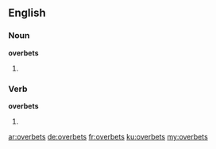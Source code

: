==English==

===Noun===
'''overbets'''

# {{plural of|overbet}}

===Verb===
'''overbets'''

# {{en-third-person singular of|overbet}}

[[ar:overbets]]
[[de:overbets]]
[[fr:overbets]]
[[ku:overbets]]
[[my:overbets]]